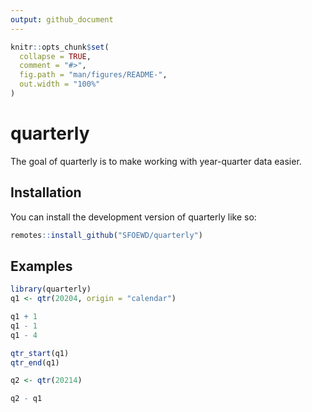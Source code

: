```yaml
---
output: github_document
---
```


<!-- README.md is generated from README.Rmd. Please edit that file -->

```r
knitr::opts_chunk$set(
  collapse = TRUE,
  comment = "#>",
  fig.path = "man/figures/README-",
  out.width = "100%"
)
```

# quarterly

<!-- badges: start -->
<!-- badges: end -->

The goal of quarterly is to make working with year-quarter data easier.

## Installation

You can install the development version of quarterly like so:

``` r
remotes::install_github("SFOEWD/quarterly")
```

## Examples

```r
library(quarterly)
q1 <- qtr(20204, origin = "calendar")

q1 + 1
q1 - 1
q1 - 4

qtr_start(q1)
qtr_end(q1)

q2 <- qtr(20214)

q2 - q1
```

